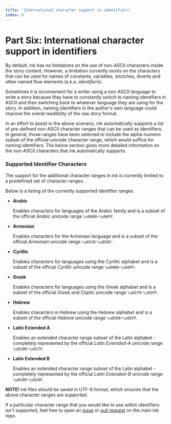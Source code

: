---
title: 'International character support in identifiers'
index: 6
---

# Part Six: International character support in identifiers

By default, ink has no limitations on the use of non-ASCII characters inside the story content. However, a limitation currently exsits
on the characters that can be used for names of constants, variables, stictches, diverts and other named flow elements (a.k.a. *identifiers*).

Sometimes it is inconvenient for a writer using a non-ASCII language to write a story because they have to constantly switch to naming identifiers in ASCII and then switching back to whatever language they are using for the story. In addition, naming identifiers in the author's own language could improve the overal readibility of the raw story format.

In an effort to assist in the above scenario, ink *automatically* supports a list of pre-defined non-ASCII character ranges that can be used as identifiers. In general, those ranges have been selected to include the alpha-numeric subset of the official unicode character range, which would suffice for naming identifiers. The below section gives more detailed information on the non-ASCII characters that ink automatically supports.

### Supported Identifier Characters

The support for the additional character ranges in ink is currently limited to a predefined set of character ranges.

Below is a listing of the currently supported identifier ranges.

 - **Arabic**
   
   Enables characters for languages of the Arabic family and is a subset of the official *Arabic* unicode range `\u0600`-`\u06FF`.

 - **Armenian**
   
   Enables characters for the Armenian language and is a subset of the official *Armenian* unicode range `\u0530`-`\u058F`.

 - **Cyrillic**
   
   Enables characters for languages using the Cyrillic alphabet and is a subset of the official *Cyrillic* unicode range `\u0400`-`\u04FF`.

 - **Greek**
 
   Enables characters for languages using the Greek alphabet and is a subset of the official *Greek and Coptic* unicode range `\u0370`-`\u03FF`.

 - **Hebrew**

   Enables characters in Hebrew using the Hebrew alphabet and is a subset of the official *Hebrew* unicode range `\u0590`-`\u05FF`.

 - **Latin Extended A**  
 
   Enables an extended character range subset of the Latin alphabet - completely represented by the official *Latin Extended-A* unicode range `\u0100`-`\u017F`.

 - **Latin Extended B**
 
   Enables an extended character range subset of the Latin alphabet - completely represented by the official *Latin Extended-B* unicode range `\u0180`-`\u024F`.  

**NOTE!** ink files should be saved in UTF-8 format, which ensures that the above character ranges are supported.

If a particular character range that you would like to use within identifiers isn't supported, feel free to open an [issue](https://github.com/inkle/ink/issues/new) or [pull request](https://github.com/inkle/ink/pulls) on the main ink repo.
